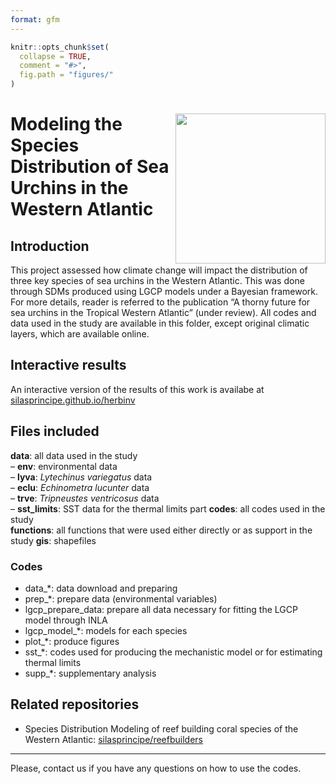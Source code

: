 ```yaml
---
format: gfm
---
```


<!-- README.md is generated from README.qmd. Please edit that file -->

```r
knitr::opts_chunk$set(
  collapse = TRUE,
  comment = "#>",
  fig.path = "figures/"
)
```

# <img src="logo.jpg" align="right" width="240" /> Modeling the Species Distribution of Sea Urchins in the Western Atlantic  


## Introduction

This project assessed how climate change will impact the distribution of three key species of sea urchins in the Western Atlantic. This was done through SDMs produced using LGCP models under a Bayesian framework. For more details, reader is referred to the publication "A thorny future for sea urchins in the Tropical Western Atlantic" (under review). All codes and data used in the study are available in this folder, except original climatic layers, which are available online. 
  
## Interactive results
  
An interactive version of the results of this work is availabe at [silasprincipe.github.io/herbinv](http://silasprincipe.github.io/herbinv)  

## Files included

**data**: all data used in the study  
-- **env**: environmental data  
-- **lyva**: _Lytechinus variegatus_ data  
-- **eclu**: _Echinometra lucunter_ data  
-- **trve**: _Tripneustes ventricosus_ data  
-- **sst_limits**: SST data for the thermal limits part 
**codes**: all codes used in the study  
**functions**: all functions that were used either directly or as support in the study
**gis**: shapefiles

### Codes

- data_*: data download and preparing  
- prep_*: prepare data (environmental variables)  
- lgcp_prepare_data: prepare all data necessary for fitting the LGCP model through INLA   
- lgcp_model_*: models for each species
- plot_*: produce figures
- sst_*: codes used for producing the mechanistic model or for estimating thermal limits  
- supp_*: supplementary analysis

## Related repositories

- Species Distribution Modeling of reef building coral species of the Western Atlantic: [silasprincipe/reefbuilders](https://github.com/silasprincipe/reefbuilders)

---

Please, contact us if you have any questions on how to use the codes.
